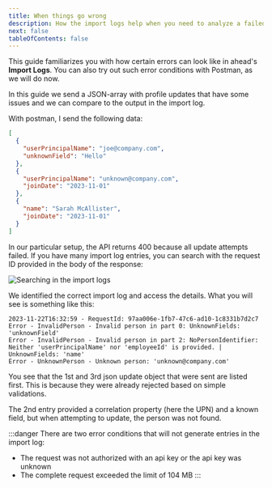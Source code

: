 ```yaml
---
title: When things go wrong
description: How the import logs help when you need to analyze a failed import
next: false
tableOfContents: false
---
```


This guide familiarizes you with how certain errors can look like in ahead's **Import Logs**.
You can also try out such error conditions with Postman, as we will do now.

In this guide we send a JSON-array with profile updates that have some issues and we can compare 
to the output in the import log.

With postman, I send the following data:

```json
[
  {
    "userPrincipalName": "joe@company.com",
    "unknownField": "Hello"
  },
  {
    "userPrincipalName": "unknown@company.com",
    "joinDate": "2023-11-01"
  },
  {
    "name": "Sarah McAllister",
    "joinDate": "2023-11-01"
  }
]
```

In our particular setup, the API returns 400 because all update attempts failed. 
If you have many import log entries, 
you can search with the request ID provided in the body of the response:

<Image src={image1} alt="Searching in the import logs" />

We identified the correct import log and access the details. What you will see is something like this:

```text
2023-11-22T16:32:59 - RequestId: 97aa006e-1fb7-47c6-ad10-1c8331b7d2c7
Error - InvalidPerson - Invalid person in part 0: UnknownFields: 'unknownField'
Error - InvalidPerson - Invalid person in part 2: NoPersonIdentifier: Neither 'userPrincipalName' nor 'employeeId' is provided. | UnknownFields: 'name'
Error - UnknownPerson - Unknown person: 'unknown@company.com'
```

You see that the 1st and 3rd json update object that were sent are listed first. 
This is because they were already rejected based on simple validations.

The 2nd entry provided a correlation property (here the UPN) and a known field, but when attempting
to update, the person was not found.

:::danger
There are two error conditions that will not generate entries in the import log:
* The request was not authorized with an api key or the api key was unknown
* The complete request exceeded the limit of 104 MB
:::